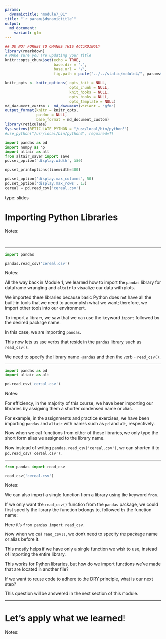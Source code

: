 ---
params:
  dynamictitle: "module7_01"
title: "`r params$dynamictitle`"
output: 
  md_document:
    variant: gfm
---


```{r setup, include=FALSE}
## DO NOT FORGET TO CHANGE THIS ACCORDINGLY 
library(rmarkdown)
# MAke sure you are updating your title 
knitr::opts_chunk$set(echo = TRUE,
                      base.dir = ".", 
                      base.url = "/",
                      fig.path = paste("../../static/module4/", params$dynamictitle,"/", sep = ""))

knitr_opts <- knitr_options( opts_knit = NULL,
                             opts_chunk = NULL,
                             knit_hooks = NULL,
                             opts_hooks = NULL,
                             opts_template = NULL)
md_document_custom <- md_document(variant = "gfm")
output_format(knitr = knitr_opts,
              pandoc = NULL,
              base_format = md_document_custom)
library(reticulate)
Sys.setenv(RETICULATE_PYTHON = "/usr/local/bin/python3")
#use_python("/usr/local/bin/python3", required=T)
```


```{python include=FALSE}
import pandas as pd
import numpy as np
import altair as alt
from altair_saver import save
pd.set_option('display.width', 350)

np.set_printoptions(linewidth=400)

pd.set_option('display.max_columns', 50)
pd.set_option('display.max_rows', 15)
cereal = pd.read_csv('cereal.csv')
```


type: slides


# Importing Python Libraries

Notes: 

<br>

---

```{python}
import pandas
```


```{python}
pandas.read_csv('cereal.csv')
```


Notes: 

All the way back in Module 1, we learned how to import the `pandas` library for dataframe wrangling and `altair` to visualize our data with plots. 

We imported these libraries because basic Python does not have all the built-in tools that we need to accomplish what we want; therefore, we import other tools into our environment. 

To import a library, we saw that we can use the keyword `import` followed by the desired package name.

In this case, we are importing `pandas`.

This now lets us use verbs that reside in the `pandas` library, such as `read_csv()`.

We need to specify the library name -`pandas` and then the verb - `read_csv()`.


---

```{python}
import pandas as pd 
import altair as alt
```


```{python}
pd.read_csv('cereal.csv')
```


Notes: 

For efficiency, in the majority of this course, we have been importing our libraries by assigning them a shorter condensed name or alias.

For example, in the assignments and practice exercises, we have been importing `pandas` and `altair` with names such as `pd` and `alt`, respectively. 

Now when we call functions from either of these libraries, we only type the short form alias we assigned to the library name.

Now instead of writing `pandas.read_csv('cereal.csv')`, we can shorten it to `pd.read_csv('cereal.csv')`. 

---


```{python}
from pandas import read_csv
```

```{python}
read_csv('cereal.csv')
```



Notes: 

We can also import a single function from a library using the keyword `from`.

If we only want the `read_csv()` function from the `pandas` package, we could first specify the library the function belongs to, followed by the function name: 

Here it's `from pandas import read_csv`. 

Now when we call `read_csv()`, we don't need to specify the package name or alias before it. 

This mostly helps if we have only a single function we wish to use, instead of importing the entire library.  

This works for Python libraries, but how do we import functions we've made that are located in another file? 

If we want to reuse code to adhere to the DRY principle, what is our next step? 

This question will be answered in the next section of this module. 

---

# Let’s apply what we learned!

Notes: 

<br>